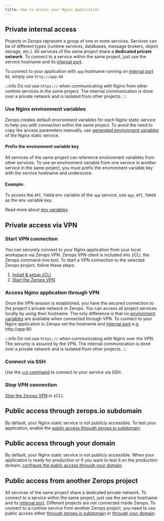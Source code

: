 ```yaml
---
title: How to access your Nginx application
---
```


## Private internal access
Projects in Zerops represent a group of one or more services.
Services can be of different types (runtime services, databases, message brokers, object storage, etc.). All services of the same project share a **dedicated private network**. To connect to a service within the same project, just use the service hostname and its [internal port](/nginx/how-to/build-pipeline#ports).

To connect to your application with `app` hostname running on [internal port](/nginx/how-to/build-pipeline#ports) `80`, simply use `http://app:80`

:::info
Do not use <code>https://</code> when communicating with Nginx from other runtime services in the same project. The internal communication is done over a private network and is isolated from other projects.
:::

### Use Nginx environment variables
Zerops creates default environment variables for each Nginx static service to help you with connection within the same project. To avoid the need to copy the access parameters manually, use [generated environment variables](/nginx/how-to/env-variables#generated-env-variables) of the Nginx static service.

#### Prefix the environment variable key

All services of the same project can reference environment variables from other services. To use an environment variable from one service in another service in the same project, you must prefix the environment variable key with the service hostname and underscore.

#### Example:
To access the `API_TOKEN` env variable of the `app` service, use `app_API_TOKEN` as the env variable key.

Read more about [env variables](/nginx/how-to/env-variables).

## Private access via VPN
### Start VPN connection
You can securely connect to your Nginx application from your local workspace via Zerops VPN. Zerops VPN client is included into zCLI, the Zerops command-line tool. To start a VPN connection to the selected Zerops project, follow these steps:

1. [Install & setup zCLI](/references/cli)
2. [Start the Zerops VPN](/references/vpn#start-the-vpn)

### Access Nginx application through VPN

Once the VPN session is established, you have the secured connection to the project's private network in Zerops. You can access all project services locally by using their hostname. The only difference is that no [environment variables](/nginx/how-to/env-variables) are available when connected through VPN. To connect to your Nginx application in Zerops set the hostname and [internal port](/nginx/how-to/build-pipeline#ports) e.g. http://app:80

:::info
Do not use <code>https://</code> when communicating with Nginx over the VPN. The security is assured by the VPN. The internal communication is done over a private network and is isolated from other projects.
:::

### Connect via SSH
Use the <a href="/references/ssh"><code>ssh</code> command</a> to connect to your service via SSH.

### Stop VPN connection
[Stop the Zerops VPN](/references/vpn#stop-the-vpn) in zCLI.

## Public access through zerops.io subdomain
By default, your Nginx static service is not publicly accessible. To test your application, enable the [public access through zerops.io subdomain](/features/access#public-access-through-zeropsio-subdomain).

## Public access through your domain
By default, your Nginx static service is not publicly accessible. When your application is ready for production or if you want to test it on the production domain, [configure the public access through your domain](/features/access#public-access-through-your-domain).

## Public access from another Zerops project
All services of the same project share a dedicated private network. To connect to a service within the same project, just use the service hostname and its [internal port](/nginx/how-to/build-pipeline#ports). Different projects are not connected inside Zerops. To connect to a runtime service from another Zerops project, you need to use public access either [through zerops.io subdomain](/features/access#public-access-through-zeropsio-subdomain) or [through your domain](/features/access#public-access-through-your-domain).










